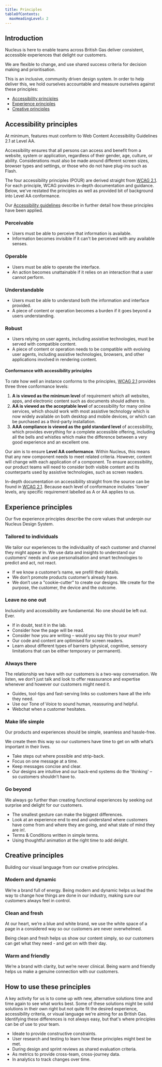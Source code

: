 ```yaml
---
title: Principles
tableOfContents:
  maxHeadingLevel: 2
---
```


## Introduction

<div class="purpose">
Nucleus is here to enable teams across British Gas deliver consistent, accessible experiences that delight our customers.
</div>

We are flexible to change, and use shared success criteria for decision making and prioritisation.

This is an inclusive, community driven design system. In order to help deliver this, we hold ourselves accountable and measure ourselves against these principles:

- [Accessibility principles](#accessibility-principles)
- [Experience principles](#experience-principles)
- [Creative principles](#creative-principles)

## Accessibility principles

At minimum, features must conform to Web Content Accessibility Guidelines 2.1 at Level AA.

Accessibility ensures that all persons can access and benefit from a website, system or application, regardless of their gender, age, culture, or ability. Considerations must also be made around different screen sizes, browser types and settings, or those who do not have plug-ins such as Flash.

The four accessibility principles (POUR) are derived straight from [WCAG 2.1](https://www.w3.org/TR/WCAG21/). For each principle, WCAG provides in-depth documentation and guidance. Below, we've restated the principles as well as provided bit of background into Level AA conformance.

Our [Accessibility guidelines](/guidelines/accessibility) describe in further detail how these principles have been applied.

### Perceivable

- Users must be able to perceive that information is available.
- Information becomes invisible if it can't be perceived with any available senses.

### Operable

- Users must be able to operate the interface.
- An action becomes unattainable if it relies on an interaction that a user cannot perform.

### Understandable

- Users must be able to understand both the information and interface provided.
- A piece of content or operation becomes a burden if it goes beyond a users understanding.

### Robust

- Users relying on user agents, including assistive technologies, must be served with compatible content.
- A piece of content or operation needs to be compatible with evolving user agents, including assistive technologies, browsers, and other applications involved in rendering content.
  
#### Conformance with accessibility principles

To rate how well an instance conforms to the principles, [WCAG 2.1](https://www.w3.org/TR/WCAG21/#perceivable) provides three three conformance levels:

1. **A is viewed as the minimum level** of requirement which all websites, apps, and electronic content such as documents should adhere to.
2. **AA is viewed as the acceptable level** of accessibility for many online services, which should work with most assistive technology which is now widely available on both desktop and mobile devices, or which can be purchased as a third-party installation.
3. **AAA compliance is viewed as the gold standard level** of accessibility, which provides everything for a complete accessible offering, including all the bells and whistles which make the difference between a very good experience and an excellent one.

Our aim is to ensure **Level AA conformance**. Within Nucleus, this means that any new component needs to meet related criteria. However, content will change with each application of a component. To ensure accessibility, our product teams will need to consider both visible content and its counterparts used by assistive technologies, such as screen readers.

In-depth documentation on accessibility straight from the source can be found in [WCAG 2.1](https://www.w3.org/TR/WCAG21/#location). Because each level of conformance includes 'lower' levels, any specific requirement labelled as A or AA applies to us.

## Experience principles

Our five experience principles describe the core values that underpin our Nucleus Design System.

### Tailored to individuals

We tailor our experiences to the individuality of each customer and channel they might appear in. We use data and insights to understand our customers’ needs and use personalisation and smart technologies to predict and act, not react.

- If we know a customer’s name, we prefill their details.
- We don’t promote products customer’s already have.
- We don’t use a "cookie-cutter" to create our designs. We create for the purpose, the customer, the device and the outcome.

### Leave no one out

Inclusivity and accessibility are fundamental. No one should be left out. Ever.

- If in doubt, test it in the lab.
- Consider how the page will be read.
- Consider how you are writing – would you say this to your mum?
- Our code and content are optimised for screen readers.
- Learn about different types of barriers (physical, cognitive, sensory limitations that can be either temporary or permanent).

### Always there

The relationship we have with our customers is a two-way conversation. We listen, we don’t just talk and look to offer reassurance and expertise whenever and however our customers might need it.

- Guides, tool-tips and fast-serving links so customers have all the info they need.
- Use our Tone of Voice to sound human, reassuring and helpful.
- Webchat when a customer hesitates.

### Make life simple

Our products and experiences should be simple, seamless and hassle-free.

We create them this way so our customers have time to get on with what’s important in their lives.

- Take steps out where possible and strip-back.
- Focus on one message at a time.
- Keep messages concise and clear.
- Our designs are intuitive and our back-end systems do the 'thinking' – so customers shouldn’t have to.

### Go beyond

We always go further than creating functional experiences by seeking out surprise and delight for our customers.

- The smallest gesture can make the biggest differences.
- Look at an experience end to end and understand where customers have come from and where they are going, and what state of mind they are in!.
- Terms & Conditions written in simple terms.
- Using thoughtful animation at the right time to add delight.

## Creative principles

Building our visual language from our creative principles.

### Modern and dynamic

We’re a brand full of energy. Being modern and dynamic helps us lead the way to change how things are done in our industry, making sure our customers always feel in control.

### Clean and fresh

At our heart, we’re a blue and white brand, we use the white space of a page in a considered way so our customers are never overwhelmed.

Being clean and fresh helps us show our content simply, so our customers can get what they need - and get on with their day.

### Warm and friendly

We’re a brand with clarity, but we’re never clinical. Being warm and friendly helps us make a genuine connection with our customers.

## How to use these principles

A key activity for us is to come up with new, alternative solutions time and time again to see what works best. Some of these solutions might be solid solutions in their own right but not quite fit the desired experience, accessibility criteria, or visual language we're aiming for as British Gas. Identifying these differences is not always easy, but that's where principles can be of use to your team.

- Ideate to provide constructive constraints.
- User research and testing to learn how these principles might best be met.
- During design and sprint reviews as shared evaluation criteria.
- As metrics to provide cross-team, cross-journey data.
- In analytics to track changes over time.
